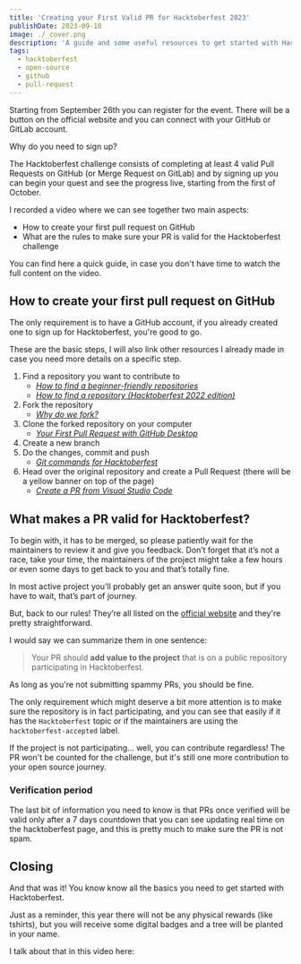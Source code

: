 ```yaml
---
title: 'Creating your First Valid PR for Hacktoberfest 2023'
publishDate: 2023-09-18
image: ./_cover.png
description: 'A guide and some useful resources to get started with Hacktoberfest 2023'
tags:
  - hacktoberfest
  - open-source
  - github
  - pull-request
---
```



Starting from September 26th you can register for the event. There will be a button on the official website and you can connect with your GitHub or GitLab account.

Why do you need to sign up?

The Hacktoberfest challenge consists of completing at least 4 valid Pull Requests on GitHub (or Merge Request on GitLab) and by signing up you can begin your quest and see the progress live, starting from the first of October.

I recorded a video where we can see together two main aspects:

- How to create your first pull request on GitHub
- What are the rules to make sure your PR is valid for the Hacktoberfest challenge

<YouTube id="Le6VJ8gzvp8" />

You can find here a quick guide, in case you don't have time to watch the full content on the video.

## How to create your first pull request on GitHub

The only requirement is to have a GitHub account, if you already created one to sign up for Hacktoberfest, you're good to go.

These are the basic steps, I will also link other resources I already made in case you need more details on a specific step.

1. Find a repository you want to contribute to
   - _[How to find a beginner-friendly repositories](https://youtu.be/yfopPq4354o)_
   - _[How to find a repository (Hacktoberfest 2022 edition)](https://youtu.be/YcOVmk-PSAI)_
1. Fork the repository
   - _[Why do we fork?](https://youtu.be/VbfvQzCoiQc)_
1. Clone the forked repository on your computer
   - _[Your First Pull Request with GitHub Desktop](https://youtu.be/8x6V5IOuXog)_
1. Create a new branch
1. Do the changes, commit and push
   - _[Git commands for Hacktoberfest](https://youtu.be/hTeHtkpTvqI)_
1. Head over the original repository and create a Pull Request (there will be a yellow banner on top of the page)
   - _[Create a PR from Visual Studio Code](https://youtu.be/Ma67EbIHi64)_

## What makes a PR valid for Hacktoberfest?

To begin with, it has to be merged, so please patiently wait for the maintainers to review it and give you feedback. Don’t forget that it’s not a race, take your time, the maintainers of the project might take a few hours or even some days to get back to you and that’s totally fine.

In most active project you’ll probably get an answer quite soon, but if you have to wait, that’s part of journey.

But, back to our rules! They’re all listed on the [official website](https://hacktoberfest.com/participation/#pr-mr-details) and they're pretty straightforward.

I would say we can summarize them in one sentence:

> Your PR should **add value to the project** that is on a public repository participating in Hacktoberfest.

As long as you're not submitting spammy PRs, you should be fine.

The only requirement which might deserve a bit more attention is to make sure the repository is in fact participating, and you can see that easily if it has the `Hacktoberfest` topic or if the maintainers are using the `hacktoberfest-accepted` label.

If the project is not participating... well, you can contribute regardless! The PR won't be counted for the challenge, but it's still one more contribution to your open source journey.

### Verification period

The last bit of information you need to know is that PRs once verified will be valid only after a 7 days countdown that you can see updating real time on the hacktoberfest page, and this is pretty much to make sure the PR is not spam.

## Closing

And that was it! You know know all the basics you need to get started with Hacktoberfest.

Just as a reminder, this year there will not be any physical rewards (like tshirts), but you will receive some digital badges and a tree will be planted in your name.

I talk about that in this video here:

<YouTube id="4HSk0ny_7Sc" />
